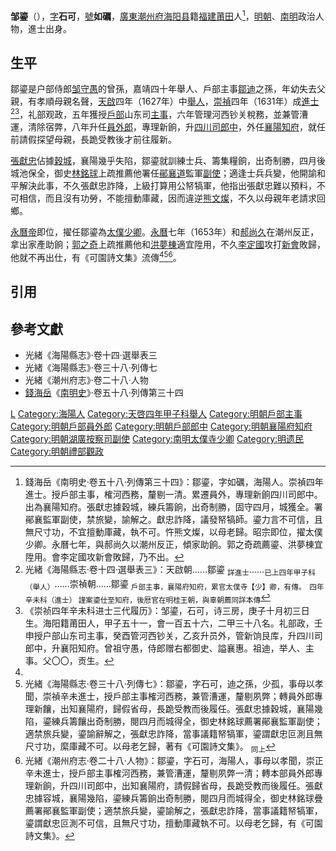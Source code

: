 '''邹鎏'''（{{bd|17世紀||17世紀|}}），[[表字|字]]'''石可'''，[[號|號]]'''如礪'''，[[廣東等處承宣布政使司|廣東]][[潮州府|潮州府]][[海阳县|海阳县]]籍[[福建|福建]][[莆田|莆田]]人<ref name=djs>錢海岳《南明史·卷五十八·列傳第三十四》：鄒鎏，字如礪，海陽人。崇禎四年進士。授戶部主事，榷河西務，釐剔一清。累遷員外，專理新餉四川司郎中。出為襄陽知府。張獻忠據穀城，練兵籌餉，出奇制勝，固守四月，城獲全。署鄖襄監軍副使，禁旅變，諭解之。獻忠詐降，議發帑犒師。鎏力言不可信，且無尺寸功，不宜擅動庫藏，執不可。忤熊文燦，以母老歸。昭宗即位，擢太僕少卿。永曆七年，與郝尚久以潮州反正，傾家助餉。郭之奇疏薦鎏、洪夢棟宜陞用。會李定國攻新會敗歸，乃不出。</ref>，[[明朝|明朝]]、[[南明|南明]]政治人物，進士出身。

== 生平 ==
鄒鎏是户部侍郎[[邹守愚|邹守愚]]的曾孫，嘉靖四十年舉人、戶部主事[[鄒迪|鄒迪]]之孫，年幼失去父親，有孝順母親名聲，[[天啟_(明朝)|天啟]]四年（1627年）中[[舉人|舉人]]，[[崇禎|崇禎]]四年（1631年）成[[進士|進士]]<ref>光緒《海陽縣志·卷十四·選舉表三》：天啟朝……鄒鎏 <sub>詳進士</sub>……<sub>已上四年甲子科（舉人）</sub>……崇禎朝……鄒鎏 <sub>戶部主事，襄陽府知府，累官太僕寺【少】卿，有傳。　四年辛未科（進士） 謹案鎏仕至知府，後厯官在明桂王朝，與辜朝薦同詳本傳</sub></ref><ref>《崇祯四年辛未科进士三代履历》：邹鎏，石可，诗三房，庚子十月初三日生。海阳籍莆田人，甲子五十一，會一百五十六，二甲三十八名。礼部政，壬申授户部山东司主事，癸酉管河西钞关，乙亥升员外，管新饷艮库，升四川司郎中，升襄阳知府。曾祖守愚，侍郎赠右都御史、謚襄惠。祖迪，举人、主事。父〇〇，贡生。</ref>，礼部观政，五年獲授[[戶部|戶部]]山东司[[主事|主事]]，六年管理河西钞关稅務，並兼管漕運，清除宿弊，八年升任[[員外郎|員外郎]]，專理新餉，升[[戶部四川清吏司|四川司]][[郎中_(官職)|郎中]]，外任[[襄陽府|襄陽]][[知府|知府]]，就任前請假探望母親，長跪受教後才前往履新。

[[張獻忠|張獻忠]]佔據[[穀城縣|穀城]]，襄陽幾乎失陷，鄒鎏就訓練士兵、籌集糧餉，出奇制勝，四月後城池保全，御史[[林銘球|林銘球]]上疏推薦他署任[[鄖襄道|鄖襄道]]監軍[[副使|副使]]；適逢士兵兵變，他開諭和平解決此事，不久張獻忠詐降，上級打算用公帑犒軍，他指出張獻忠難以預料，不可相信，而且沒有功勞，不能擅動庫藏，因而違逆[[熊文燦|熊文燦]]，不久以母親年老請求回鄉。

[[永曆帝|永曆帝]]即位，擢任鄒鎏為[[太僕少卿|太僕少卿]]。[[永曆_(南明)|永曆]]七年（1653年）和[[郝尚久|郝尚久]]在潮州反正，拿出家產助餉；[[郭之奇|郭之奇]]上疏推薦他和[[洪夢棟|洪夢棟]]適宜陞用，不久[[李定國|李定國]]攻打[[新會縣|新會]]敗歸，他就不再出仕，有《可園詩文集》流傳<ref name=djs/><ref>光緒《海陽縣志·卷三十八·列傳七》：鄒鎏，字石可，迪之孫，少孤，事母以孝聞，崇禎辛未進士，授戶部主事榷河西務，兼管漕運，釐剔夙弊；轉員外郎專理新饟，出知襄陽府，歸假省母，長跪受教而後履任。張獻忠據穀城，襄陽幾陷，鎏練兵籌饟出奇制勝，閱四月而城得全，御史林銘球薦署鄖襄監軍副使；適禁旅兵變，鎏諭辭解之，張獻忠詐降，當事議籍帑犒軍，鎏謂獻忠叵測且無尺寸功，縻庫藏不可。以母老乞歸，著有《可園詩文集》。 <sub>同上</sub></ref><ref>光緒《潮州府志·卷二十八·人物》：鄒鎏，字石可，海陽人，事母以孝聞，崇正辛未進士，授戶部主事榷河西務，兼管漕運，釐剔夙弊一清；轉本部員外郎專理新餉，升四川司郎中，出知襄陽府，請假歸省母，長跪受教而後履任。張獻忠據容城，襄陽幾陷，鎏練兵籌餉出奇制勝，閱四月而城得全，御史林銘球疊薦署鄖襄監軍副使；適禁旅兵變，鎏諭解之，張獻忠詐降，當事議籍帑犒軍，鎏謂獻忠叵測不可信，且無尺寸功，擅動庫藏執不可。以母老乞歸，有《可園詩文集》。</ref>。

==引用==
{{reflist}}

==參考文獻==
*光緒《海陽縣志》·卷十四·選舉表三
*光緒《海陽縣志》·卷三十八·列傳七
*光緒《潮州府志》·卷二十八·人物
*[[錢海岳|錢海岳]]《[[南明史_(錢海岳)|南明史]]》·卷五十八·列傳第三十四

{{start box}}
{{s-off}}
{{s-before|[[范汝梓|范汝梓]]}}
{{s-title|明朝襄陽府知府|1636年－1639年}}
{{s-after|[[王承曾|王承曾]]}}
{{end box}}

{{崇祯四年辛未科殿试金榜}}

{{Authority control}}

{{DEFAULTSORT:Zou邹}}
[[Category:邹姓|L]]
[[Category:海陽人|Category:海陽人]]
[[Category:天啓四年甲子科舉人|Category:天啓四年甲子科舉人]]
[[Category:明朝戶部主事|Category:明朝戶部主事]]
[[Category:明朝戶部員外郎|Category:明朝戶部員外郎]]
[[Category:明朝戶部郎中|Category:明朝戶部郎中]]
[[Category:明朝襄陽府知府|Category:明朝襄陽府知府]]
[[Category:明朝湖廣按察司副使|Category:明朝湖廣按察司副使]]
[[Category:南明太僕寺少卿|Category:南明太僕寺少卿]]
[[Category:明遗民|Category:明遗民]]
[[Category:明朝禮部觀政|Category:明朝禮部觀政]]
